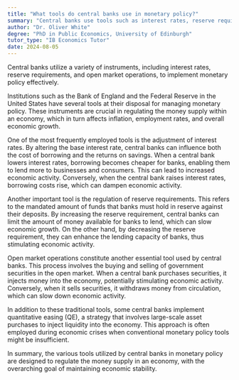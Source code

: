 ```yaml
---
title: "What tools do central banks use in monetary policy?"
summary: "Central banks use tools such as interest rates, reserve requirements, and open market operations in monetary policy."
author: "Dr. Oliver White"
degree: "PhD in Public Economics, University of Edinburgh"
tutor_type: "IB Economics Tutor"
date: 2024-08-05
---
```


Central banks utilize a variety of instruments, including interest rates, reserve requirements, and open market operations, to implement monetary policy effectively.

Institutions such as the Bank of England and the Federal Reserve in the United States have several tools at their disposal for managing monetary policy. These instruments are crucial in regulating the money supply within an economy, which in turn affects inflation, employment rates, and overall economic growth.

One of the most frequently employed tools is the adjustment of interest rates. By altering the base interest rate, central banks can influence both the cost of borrowing and the returns on savings. When a central bank lowers interest rates, borrowing becomes cheaper for banks, enabling them to lend more to businesses and consumers. This can lead to increased economic activity. Conversely, when the central bank raises interest rates, borrowing costs rise, which can dampen economic activity.

Another important tool is the regulation of reserve requirements. This refers to the mandated amount of funds that banks must hold in reserve against their deposits. By increasing the reserve requirement, central banks can limit the amount of money available for banks to lend, which can slow economic growth. On the other hand, by decreasing the reserve requirement, they can enhance the lending capacity of banks, thus stimulating economic activity.

Open market operations constitute another essential tool used by central banks. This process involves the buying and selling of government securities in the open market. When a central bank purchases securities, it injects money into the economy, potentially stimulating economic activity. Conversely, when it sells securities, it withdraws money from circulation, which can slow down economic activity.

In addition to these traditional tools, some central banks implement quantitative easing (QE), a strategy that involves large-scale asset purchases to inject liquidity into the economy. This approach is often employed during economic crises when conventional monetary policy tools might be insufficient.

In summary, the various tools utilized by central banks in monetary policy are designed to regulate the money supply in an economy, with the overarching goal of maintaining economic stability.
    
